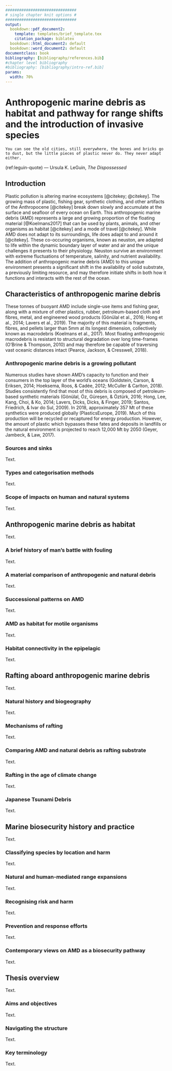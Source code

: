 ```yaml
---
###############################
# single chapter knit options #
###############################
output:
  bookdown::pdf_document2:
    template: templates/brief_template.tex
    citation_package: biblatex
  bookdown::html_document2: default
  bookdown::word_document2: default
documentclass: book
bibliography: [bibliography/references.bib]
#chapter level bibliography
#bibliography: [bibliography/intro-ref.bib]
params:
  width: 70%
---
```


# Anthropogenic marine debris as habitat and pathway for range shifts and the introduction of invasive species
\chaptermark{AMD as habitat and pathway}

```block
You can see the old cities, still everywhere, the bones and bricks go to dust, but the little pieces of plastic never do. They never adapt either.
```
(ref:leguin-quote) --- Ursula K. LeGuin, _The Dispossessed_

## Introduction

Plastic pollution is altering marine ecosystems [@citekey; @citekey]. The growing mass of plastic, fishing gear, synthetic clothing, and other artifacts of the Anthropocene [@citekey] break down slowly and accumulate at the surface and seafloor of every ocean on Earth. This anthropogenic marine debris (AMD) represents a large and growing proportion of the floating material [@Koelmans2017] that can be used by plants, animals, and other organisms as habitat [@citekey] and a mode of travel [@citekey]. While AMD does not adapt to its surroundings, life does adapt to and around it [@citekey]. These co-occuring organisms, known as neuston, are adapted to life within the dynamic boundary layer of water and air and the unique challenges it presents to their physiology. Neuston survive an environment with extreme fluctuations of temperature, salinity, and nutrient availability. The addition of anthropogenic marine debris (AMD) to this unique environment presents a significant shift in the availability of solid substrate, a previously limiting resource, and may therefore initiate shifts in both how it functions and interacts with the rest of the ocean.

## Characteristics of anthropogenic marine debris

These tonnes of buoyant AMD include single-use items and fishing gear, along with a mixture of other plastics, rubber, petroleum-based cloth and fibres, metal, and engineered wood products (Gönülal et al., 2016; Hong et al., 2014; Lavers et al., 2019). The majority of this material is fragments, fibres, and pellets larger than 5mm at its longest dimension, collectively known as macrodebris (Koelmans et al., 2017). Most floating anthropogenic macrodebris is resistant to structural degradation over long time-frames (O’Brine & Thompson, 2010) and may therefore be capable of traversing vast oceanic distances intact (Pearce, Jackson, & Cresswell, 2018).

### Anthropogenic marine debris is a growing pollutant

Numerous studies have shown AMD's capacity to function and their consumers in the top layer of the world’s oceans (Goldstein, Carson, & Eriksen, 2014; Hoeksema, Roos, & Cadée, 2012; McCuller & Carlton, 2018). Studies consistently find that most of this debris is composed of petroleum-based synthetic materials  (Gönülal, Öz, Güreşen, & Öztürk, 2016; Hong, Lee, Kang, Choi, & Ko, 2014; Lavers, Dicks, Dicks, & Finger, 2019; Santos, Friedrich, & Ivar do Sul, 2009). In 2018, approximately 357 Mt of these synthetics were produced globally (PlasticsEurope, 2019). Much of this production will be recycled or recaptured for energy production. However, the amount of plastic which bypasses these fates and deposits in landfills or the natural environment is projected to reach 12,000 Mt by 2050 (Geyer, Jambeck, & Law, 2017). 

### Sources and sinks

Text.

### Types and categorisation methods

Text.

### Scope of impacts on human and natural systems

Text.

## Anthropogenic marine debris as habitat

Text.

### A brief history of man’s battle with fouling

Text.

### A material comparison of anthropogenic and natural debris

Text.

### Successional patterns on AMD

Text.

### AMD as habitat for motile organisms

Text.

### Habitat connectivity in the epipelagic

Text.

## Rafting aboard anthropogenic marine debris

Text.

### Natural history and biogeography

Text.

### Mechanisms of rafting

Text.

### Comparing AMD and natural debris as rafting substrate

Text.

### Rafting in the age of climate change

Text.

### Japanese Tsunami Debris

Text.

## Marine biosecurity history and practice

Text.

### Classifying species by location and harm

Text.

### Natural and human-mediated range expansions

Text.

### Recognising risk and harm

Text.

### Prevention and response efforts

Text.

### Contemporary views on AMD as a biosecurity pathway

Text.

## Thesis overview

Text.

### Aims and objectives

Text.

### Navigating the structure

Text.

### Key terminology

Text.


